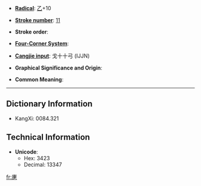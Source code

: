 * '''[[Index:Chinese radical| Radical]]''': [[Index:Chinese radical/乙|乙]]+10

* '''[[Index:Chinese total strokes|Stroke number]]''': [[Index:Chinese total strokes/11|11]]

* '''Stroke order''': 

* '''[[Index:Chinese four corner|Four-Corner System]]''': 

* '''[[Index:Chinese Cangjie|Cangjie input]]''': 戈十十弓 (IJJN)

* '''Graphical Significance and Origin''': 

* '''Common Meaning''': 

----

== Dictionary Information ==

* KangXi: 0084.321

== Technical Information ==

* '''Unicode''':
** Hex: 3423
** Decimal: 13347

[[fr:㐣]]